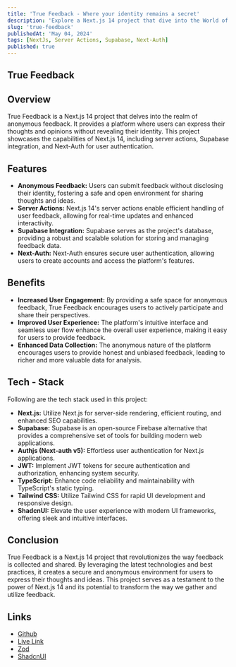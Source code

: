 ```yaml
---
title: 'True Feedback - Where your identity remains a secret'
description: 'Explore a Next.js 14 project that dive into the World of Anonymous Feedback.'
slug: 'true-feedback'
publishedAt: 'May 04, 2024'
tags: [NextJs, Server Actions, Supabase, Next-Auth]
published: true
---
```


## True Feedback

<RoundedImage src='/projects/true-feedback.png' width={500} height={500} alt='Acme Auth' />

## Overview

True Feedback is a Next.js 14 project that delves into the realm of anonymous feedback. It provides a platform where users can express their thoughts and opinions without revealing their identity. This project showcases the capabilities of Next.js 14, including server actions, Supabase integration, and Next-Auth for user authentication.

## Features

- **Anonymous Feedback:** Users can submit feedback without disclosing their identity, fostering a safe and open environment for sharing thoughts and ideas.
- **Server Actions:** Next.js 14's server actions enable efficient handling of user feedback, allowing for real-time updates and enhanced interactivity.
- **Supabase Integration:** Supabase serves as the project's database, providing a robust and scalable solution for storing and managing feedback data.
- **Next-Auth:** Next-Auth ensures secure user authentication, allowing users to create accounts and access the platform's features.

## Benefits

- **Increased User Engagement:** By providing a safe space for anonymous feedback, True Feedback encourages users to actively participate and share their perspectives.
- **Improved User Experience:** The platform's intuitive interface and seamless user flow enhance the overall user experience, making it easy for users to provide feedback.
- **Enhanced Data Collection:** The anonymous nature of the platform encourages users to provide honest and unbiased feedback, leading to richer and more valuable data for analysis.

## Tech - Stack

Following are the tech stack used in this project:

- **Next.js:** Utilize Next.js for server-side rendering, efficient routing, and enhanced SEO capabilities.
- **Supabase:** Supabase is an open-source Firebase alternative that provides a comprehensive set of tools for building modern web applications.
- **Authjs (Next-auth v5):** Effortless user authentication for Next.js applications.
- **JWT:** Implement JWT tokens for secure authentication and authorization, enhancing system security.
- **TypeScript:** Enhance code reliability and maintainability with TypeScript's static typing.
- **Tailwind CSS:** Utilize Tailwind CSS for rapid UI development and responsive design.
- **ShadcnUI:** Elevate the user experience with modern UI frameworks, offering sleek and intuitive interfaces.

## Conclusion

True Feedback is a Next.js 14 project that revolutionizes the way feedback is collected and shared. By leveraging the latest technologies and best practices, it creates a secure and anonymous environment for users to express their thoughts and ideas. This project serves as a testament to the power of Next.js 14 and its potential to transform the way we gather and utilize feedback.

## Links

- [Github](https://github.com/patelvivekdev/True-Feedback)
- [Live Link](https://truefeedback.patelvivekdev.vercel.app/)
- [Zod](https://zod.dev/)
- [ShadcnUI](https://shadcn.com/ui)
